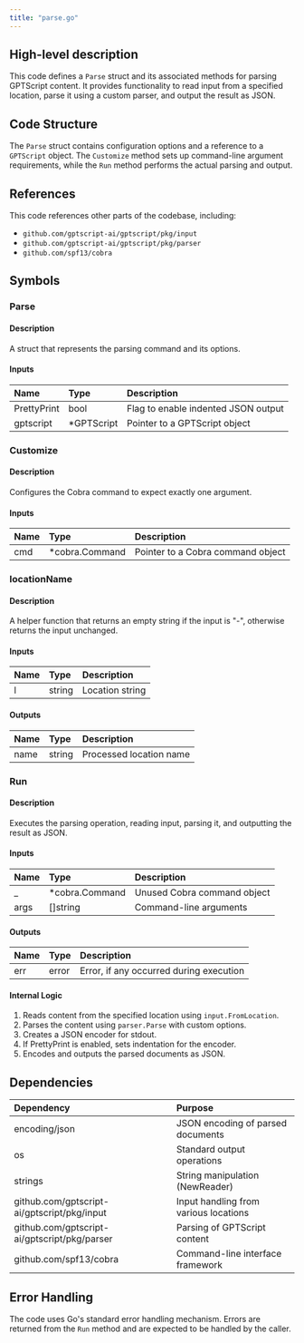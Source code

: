 ```yaml
---
title: "parse.go"
---
```


## High-level description
This code defines a `Parse` struct and its associated methods for parsing GPTScript content. It provides functionality to read input from a specified location, parse it using a custom parser, and output the result as JSON.

## Code Structure
The `Parse` struct contains configuration options and a reference to a `GPTScript` object. The `Customize` method sets up command-line argument requirements, while the `Run` method performs the actual parsing and output.

## References
This code references other parts of the codebase, including:
- `github.com/gptscript-ai/gptscript/pkg/input`
- `github.com/gptscript-ai/gptscript/pkg/parser`
- `github.com/spf13/cobra`

## Symbols

### Parse
#### Description
A struct that represents the parsing command and its options.

#### Inputs
| Name | Type | Description |
|:-----|:-----|:------------|
| PrettyPrint | bool | Flag to enable indented JSON output |
| gptscript | *GPTScript | Pointer to a GPTScript object |

### Customize
#### Description
Configures the Cobra command to expect exactly one argument.

#### Inputs
| Name | Type | Description |
|:-----|:-----|:------------|
| cmd | *cobra.Command | Pointer to a Cobra command object |

### locationName
#### Description
A helper function that returns an empty string if the input is "-", otherwise returns the input unchanged.

#### Inputs
| Name | Type | Description |
|:-----|:-----|:------------|
| l | string | Location string |

#### Outputs
| Name | Type | Description |
|:-----|:-----|:------------|
| name | string | Processed location name |

### Run
#### Description
Executes the parsing operation, reading input, parsing it, and outputting the result as JSON.

#### Inputs
| Name | Type | Description |
|:-----|:-----|:------------|
| _ | *cobra.Command | Unused Cobra command object |
| args | []string | Command-line arguments |

#### Outputs
| Name | Type | Description |
|:-----|:-----|:------------|
| err | error | Error, if any occurred during execution |

#### Internal Logic
1. Reads content from the specified location using `input.FromLocation`.
2. Parses the content using `parser.Parse` with custom options.
3. Creates a JSON encoder for stdout.
4. If PrettyPrint is enabled, sets indentation for the encoder.
5. Encodes and outputs the parsed documents as JSON.

## Dependencies
| Dependency | Purpose |
|:-----------|:--------|
| encoding/json | JSON encoding of parsed documents |
| os | Standard output operations |
| strings | String manipulation (NewReader) |
| github.com/gptscript-ai/gptscript/pkg/input | Input handling from various locations |
| github.com/gptscript-ai/gptscript/pkg/parser | Parsing of GPTScript content |
| github.com/spf13/cobra | Command-line interface framework |

## Error Handling
The code uses Go's standard error handling mechanism. Errors are returned from the `Run` method and are expected to be handled by the caller.